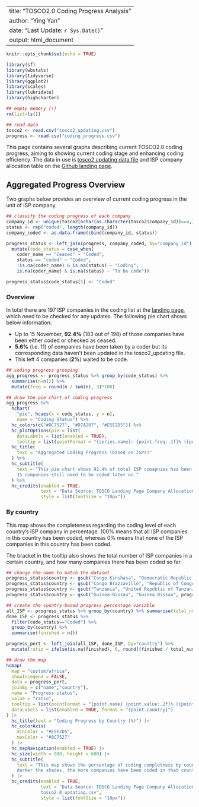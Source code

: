 
---
title: "TOSCO2.0 Coding Progress Analysis"
author: "Ying Yan"
date: "Last Update: `r Sys.Date()`"
output: html_document
---

```r
knitr::opts_chunk$set(echo = TRUE)

library(sf)
library(wbstats)
library(tidyverse)
library(ggplot2)
library(scales)
library(lubridate)
library(highcharter) 
```

```r
## empty memory (!)
rm(list=ls())

## read data
tosco2 <- read.csv("tosco2_updating.csv")
progress <- read.csv("coding_progress.csv")
```

This page contains several graphs describing current TOSCO2.0 coding progress, aiming to showing current coding stage and enhancing coding efficiency. The data in use is [tosco2 updating data file](https://github.com/SeraphineM/tosco/blob/main/tosco-updating/tosco2_updating.csv) and ISP company allocation table on the [Github landing page](https://github.com/SeraphineM/tosco/blob/main/tosco%20coding/README.md). 

## Aggregated Progress Overview

Two graphs below provides an overview of current coding progress in the unit of ISP company. 

```r
## classify the coding progress of each company
company_id <- unique(tosco2[nchar(as.character(tosco2$company_id))==4,]$company_id)
status <- rep("coded", length(company_id))
company_coded <- as.data.frame(cbind(company_id, status))

progress_status <- left_join(progress, company_coded, by="company_id") %>% 
  mutate(code_status = case_when(
    coder_name == "Ceased" ~ "Coded", 
    status == "coded" ~ "Coded", 
    !is.na(coder_name) & is.na(status) ~ "Coding", 
    is.na(coder_name) & is.na(status) ~ "To be code"))

progress_status$code_status[5] <- "Coded"

```

### Overview
In total there are 197 ISP companies in the coding list at the [landing page](https://github.com/SeraphineM/tosco/blob/main/tosco%20coding/README.md), which need to be checked for any updates. The following pie chart shows below information:

- Up to 15 November, **92.4%** (183 out of 198) of those companies have been either coded or checked as ceased. 
- **5.6%** (i.e. 11) of companies have been taken by a coder but its corresponding data haven't been updated in the tosco2_updating file. 
- This left 4 companies (**2%**) waited to be code. 

```r
## coding progress grouping
agg_progress <- progress_status %>% group_by(code_status) %>% 
  summarise(n=n()) %>% 
  mutate(freq = round(n / sum(n), 3)*100)

## draw the pie chart of coding progress
agg_progress %>%
  hchart(
    "pie", hcaes(x = code_status, y = n),
    name = "Coding Status") %>% 
  hc_colors(c("#8C7527", "#D7A207", "#E5E2D5")) %>% 
  hc_plotOptions(pie = list(
    dataLabels = list(enabled = TRUE), 
    tooltip = list(pointFormat = "{series.name}: {point.freq:.1f}% ({point.n})"))) %>% 
  hc_title(
    text = "Aggregated Coding Progress (based on ISPs)"
  ) %>%
  hc_subtitle(
    text = "This pie chart shows 92.4% of total ISP comapnies has been coded, and 
    15 companies still need to be coded later on."
  ) %>%
  hc_credits(enabled = TRUE, 
             text = "Data Source: TOSCO Landing Page Company Allocation Table",
             style = list(fontSize = "10px"))

```

### By country

This map shows the completeness regarding the coding level of each country's ISP company in percentage. 100% means that all ISP companies in this country has been coded, whereas 0% means that none of the ISP companies in this country has been coded. 

The bracket in the tooltip also shows the total number of ISP companies in a certain country, and how many companies there has been coded so far. 

```r
## change the name to match the dataset
progress_status$country <- gsub("Congo Kinshasa", "Democratic Republic of the Congo", progress_status$country)
progress_status$country <- gsub("Congo Brazzaville", "Republic of Congo", progress_status$country)
progress_status$country <- gsub("Tanzania", "United Republic of Tanzania", progress_status$country)
progress_status$country <- gsub("Guinea-Bissau", "Guinea Bissau", progress_status$country)

## create the country-based progress percentage variable
all_ISP <- progress_status %>% group_by(country) %>% summarise(total_number=n()) 
done_ISP <- progress_status %>% 
  filter(code_status=="Coded") %>% 
  group_by(country) %>% 
  summarise(finished = n())

progress_pert <- left_join(all_ISP, done_ISP, by="country") %>% 
  mutate(ratio = ifelse(is.na(finished), 0, round((finished / total_number)*100, 3)))

## draw the map
hcmap(
  map = "custom/africa", 
  showInLegend = FALSE, 
  data = progress_pert, 
  joinBy = c("name","country"),
  name = "Progress status",
  value = "ratio",
  tooltip = list(pointFormat = "{point.name} {point.value:.2f}% ({point.finished}/{point.total_number})"),
  dataLabels = list(enabled = TRUE, format = "{point.country}")
) |>
  hc_title(text = "Coding Progress by Country (%)") |> 
  hc_colorAxis(
    minColor = "#E5E2D5",
    maxColor = "#8C7527"
  ) |> 
  hc_mapNavigation(enabled = TRUE) |>
  hc_size(width = 900, height = 600) |>
  hc_subtitle(
    text = "This map shows the percentage of coding completness by country. The 
    darker the shades, the more companies have been coded in that country."
  ) |>
  hc_credits(enabled = TRUE, 
             text = "Data Source: TOSCO Landing Page Company Allocation Table;\n
             tosco2.0_updating.csv",
             style = list(fontSize = "10px"))


```

